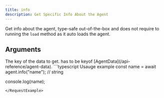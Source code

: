 ```yaml
---
title: info
description: Get Specific Info About the Agent
---
```


Get info about the agent, type-safe out-of-the-box and does not require to running the `load` method as it auto loads the agent.

## Arguments

<ResponseField name="key" type="string" required>
	The key of the data to get. has to be keyof [AgentData](/api-reference/agent-data).
</ResponseField>

<RequestExample>
```typescript Usauge example
const name = await agent.info("name"); // string

console.log(name);
```
</RequestExample>